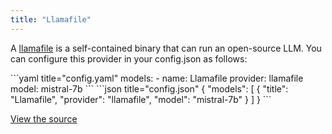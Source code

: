 ```yaml
---
title: "Llamafile"
---
```


A [llamafile](https://github.com/Mozilla-Ocho/llamafile#readme) is a self-contained binary that can run an open-source LLM. You can configure this provider in your config.json as follows:

<Tabs>
  <Tab title="YAML">
  ```yaml title="config.yaml"
  models:
    - name: Llamafile
      provider: llamafile
      model: mistral-7b
  ```
  </Tab>
  <Tab title="JSON">
  ```json title="config.json"
  {
    "models": [
      {
        "title": "Llamafile",
        "provider": "llamafile",
        "model": "mistral-7b"
      }
    ]
  }
  ```
  </Tab>
</Tabs>

[View the source](https://github.com/continuedev/continue/blob/main/core/llm/llms/Llamafile.ts)
